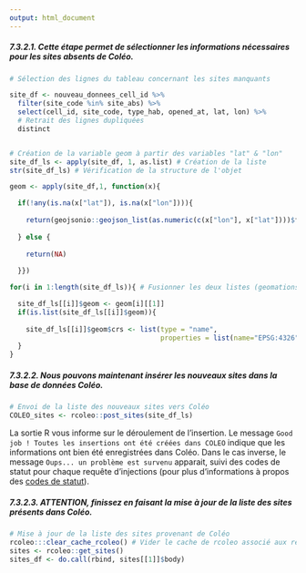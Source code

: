 ```yaml
---
output: html_document
---
```


##### **7.3.2.1.** Cette étape permet de sélectionner les informations nécessaires pour les sites absents de Coléo.

```r
# Sélection des lignes du tableau concernant les sites manquants

site_df <- nouveau_donnees_cell_id %>%
  filter(site_code %in% site_abs) %>%
  select(cell_id, site_code, type_hab, opened_at, lat, lon) %>% 
  # Retrait des lignes dupliquées
  distinct


# Création de la variable geom à partir des variables "lat" & "lon"
site_df_ls <- apply(site_df, 1, as.list) # Création de la liste
str(site_df_ls) # Vérification de la structure de l'objet

geom <- apply(site_df,1, function(x){

  if(!any(is.na(x["lat"]), is.na(x["lon"]))){
  
    return(geojsonio::geojson_list(as.numeric(c(x["lon"], x["lat"])))$features[[1]]$geometry)
    
  } else {
  
    return(NA)
    
  }})

for(i in 1:length(site_df_ls)){ # Fusionner les deux listes (geomations + sites)

  site_df_ls[[i]]$geom <- geom[i][[1]]
  if(is.list(site_df_ls[[i]]$geom)){
  
    site_df_ls[[i]]$geom$crs <- list(type = "name",
                                     properties = list(name="EPSG:4326"))
  }
}
```
##### **7.3.2.2.** Nous pouvons maintenant insérer les nouveaux sites dans la base de données Coléo.
```r
# Envoi de la liste des nouveaux sites vers Coléo
COLEO_sites <- rcoleo::post_sites(site_df_ls)
```

La sortie R vous informe sur le déroulement de l'insertion. Le message `Good job ! Toutes les insertions ont été créées dans COLEO` indique que les informations ont bien été enregistrées dans Coléo. Dans le cas inverse, le message `Oups... un problème est survenu` apparait, suivi des codes de statut pour chaque requête d'injections (pour plus d'informations à propos des [codes de statut](https://http.cat/)).

##### **7.3.2.3.** ATTENTION, finissez en faisant la mise à jour de la liste des sites présents dans Coléo.

```r
# Mise à jour de la liste des sites provenant de Coléo
rcoleo:::clear_cache_rcoleo() # Vider le cache de rcoleo associé aux requetes GET
sites <- rcoleo::get_sites()
sites_df <- do.call(rbind, sites[[1]]$body)
```
